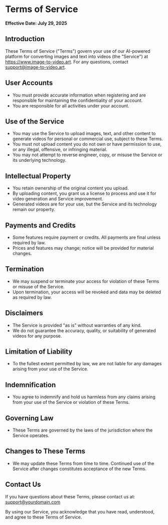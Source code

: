 # Terms of Service

**Effective Date: July 29, 2025**

## Introduction

These Terms of Service ("Terms") govern your use of our AI-powered platform for converting images and text into videos (the "Service") at https://www.image-to-video.art. For any questions, contact support@image-to-video.art.

## User Accounts

- You must provide accurate information when registering and are responsible for maintaining the confidentiality of your account.
- You are responsible for all activities under your account.

## Use of the Service

- You may use the Service to upload images, text, and other content to generate videos for personal or commercial use, subject to these Terms.
- You must not upload content you do not own or have permission to use, or any illegal, offensive, or infringing material.
- You may not attempt to reverse engineer, copy, or misuse the Service or its underlying technology.

## Intellectual Property

- You retain ownership of the original content you upload.
- By uploading content, you grant us a license to process and use it for video generation and Service improvement.
- Generated videos are for your use, but the Service and its technology remain our property.

## Payments and Credits

- Some features require payment or credits. All payments are final unless required by law.
- Prices and features may change; notice will be provided for material changes.

## Termination

- We may suspend or terminate your access for violation of these Terms or misuse of the Service.
- Upon termination, your access will be revoked and data may be deleted as required by law.

## Disclaimers

- The Service is provided "as is" without warranties of any kind.
- We do not guarantee the accuracy, quality, or suitability of generated videos for any purpose.

## Limitation of Liability

- To the fullest extent permitted by law, we are not liable for any damages arising from your use of the Service.

## Indemnification

- You agree to indemnify and hold us harmless from any claims arising from your use of the Service or violation of these Terms.

## Governing Law

- These Terms are governed by the laws of the jurisdiction where the Service operates.

## Changes to These Terms

- We may update these Terms from time to time. Continued use of the Service after changes constitutes acceptance of the new Terms.

## Contact Us

If you have questions about these Terms, please contact us at: [support@yourdomain.com](mailto:support@yourdomain.com)

By using our Service, you acknowledge that you have read, understood, and agree to these Terms of Service.
